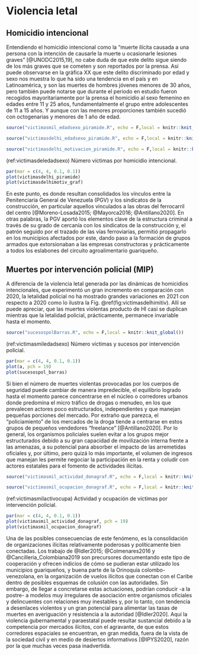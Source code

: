 # Violencia letal

## Homicidio intencional

Entendiendo el homicidio intencional como la “muerte ilícita causada a una persona con la intención de causarle la muerte u ocasionarle lesiones graves” [@UNODC2015,19], no cabe duda de que este delito sigue siendo de los más graves que se cometen y son reportados por la prensa. Así puede observarse en la gráfica XX que este delito discriminado por edad y sexo nos muestra lo que ha sido una tendencia en el país y en Latinoamérica, y son las muertes de hombres jóvenes menores de 30 años, pero también puede notarse que durante el periodo en estudio fueron recogidos mayoritariamente por la prensa el homicidio al sexo femenino en edades entre 11 y 25 años, fundamentalmente el grupo entre adolescentes de 11 a 15 años. Y aunque con las menores proporciones también sucedió con octogenarias y menores de 1 año de edad. 

```r
source("victimasmil_edadsexo_piramide.R", echo = F,local = knitr::knit_global())
```


```r
source("victimasdelhi_edadsexo_piramide.R", echo = F,local = knitr::knit_global())
```


```r
source("victimasdelhi_motivacion_piramide.R", echo = F,local = knitr::knit_global())
```


(ref:victimasdeledadsexo) Número víctimas por homicidio intencional.


```r
par(mar = c(4, 4, 0.1, 0.1))
plot(victimasdelhi_piramide)
plot(victimasdelhimotiv_graf)
```

En este punto, es donde resultan consolidados los vínculos entre la Penitenciaria General de Venezuela (PGV) y los sindicatos de la construcción, en particular aquellos vinculados a las obras del ferrocarril del centro [@Moreno-Losada2015; @Mayorca2016; @Antillano2020]. En otras palabras, la PGV aportó los elementos clave de la estructura criminal a través de su grado de cercanía con los sindicatos de la construcción  y, el patrón seguido por el trazado de las vías ferroviarias, permitió propagarlo en los municipios afectados por este, dando paso a la formación de grupos armados que extorsionaban a las empresas constructoras y prácticamente a todos los eslabones del circuito agroalimentario guariqueño.

## Muertes por intervención policial (MIP)

A diferencia de la violencia letal generada por las dinámicas de homicidios intencionales, que experimentó un gran incremento en comparación con 2020, la letalidad policial no ha mostrado grandes variaciones en 2021 con respecto a 2020 como lo ilustra la Fig. \@ref(fig:victimasdelhimitiv). Allí se puede apreciar, que las muertes violentas producto de HI casi se duplican mientras que la letalidad policial, prácticamente, permanece invariable hasta el momento.

```r
source("sucesospolBarras.R", echo = F,local = knitr::knit_global())
```

(ref:victimasmiledadsexo) Número víctimas y sucesos por intervención policial.

```r
par(mar = c(4, 4, 0.1, 0.1))
plot(a, pch = 19)
plot(sucesospol_barras)
```

Si bien el número de muertes violentas provocadas por los cuerpos de seguridad puede cambiar de manera impredecible, el equilibrio logrado hasta el momento parece concentrarse en el núcleo o corredores urbanos donde predomina el micro tráfico de drogas o menudeo, en los que prevalecen actores poco estructurados, independientes y que manejan pequeñas porciones del mercado. Por extraño que parezca, el “policiamiento”  de los mercados de la droga tiende a centrarse en estos grupos de pequeños vendedores “freelance” [@Antillano2020]. Por lo general, los organismos policiales suelen evitar a los grupos mejor estructurados debido a su gran capacidad de movilización interna frente a las amenazas, a su potencial para absorber el impacto de las arremetidas oficiales y, por último, pero quizá lo más importante, el volumen de ingresos que manejan les permite negociar la participación en la renta y coludir  con actores estatales para el fomento de actividades ilícitas.

```r
source("victimasmil_actividad_donagraf.R", echo = F,local = knitr::knit_global())
```

```r
source("victimasmil_ocupacion_donagraf.R", echo = F,local = knitr::knit_global())
```

(ref:victimasmilactivocupa) Actividad y ocupación de víctimas por intervención policial.

```r
par(mar = c(4, 4, 0.1, 0.1))
plot(victimasmil_actividad_donagraf, pch = 19)
plot(victimasmil_ocupacion_donagraf)
```

Una de las posibles consecuencias de este fenómeno, es la consolidación de organizaciones ilícitas relativamente poderosas y políticamente bien conectadas. Los trabajo de @Idler2015; @Colmenares2016 y @Cancilleria_Colombiana2019 son precursores documentando este tipo de cooperación y ofrecen indicios de cómo se pudieran estar utilizado los municipios guariqueños, y buena parte de la Orinoquía colombo-venezolana, en la organización de vuelos ilícitos que conectan con el Caribe dentro de posibles esquemas de colusión con las autoridades. Sin embargo, de llegar a concretarse estas actuaciones, podrían conducir -a la postre- a modelos muy irregulares de asociación entre organismos oficiales y delincuentes con relaciones muy inestables y, por lo tanto, con tendencia a desenlaces violentos y un gran potencial para alimentar las tasas de muertes en averiguación y resistencia a la autoridad [@Idler2020]. Aquí la violencia gubernamental y paraestatal puede resultar sustancial debido a la competencia por mercados ilícitos, con el agravante, de que estos corredores espaciales se encuentran, en gran medida, fuera de la vista de la sociedad civil y en medio de desiertos informativos [@IPYS2020], razón por la que muchas veces pasa inadvertida. 
